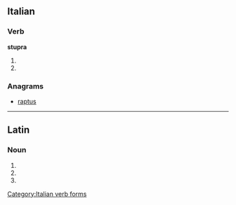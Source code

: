 ==Italian==

===Verb===
'''stupra'''

# {{form of|[[third-person|Third-person]] [[singular]] [[present tense]]|stuprare|lang=Italian}}
# {{form of|[[second-person|Second-person]] singular [[imperative]]|stuprare|lang=Italian}}

===Anagrams===
* [[raptus#Italian|raptus]]

[[Category:Italian verb forms]]

----

==Latin==

===Noun===
{{la-noun-form|stupra}}

# {{inflection of|stuprum|stuprum|nom|p|lang=la}}
# {{inflection of|stuprum|stuprum|acc|p|lang=la}}
# {{inflection of|stuprum|stuprum|voc|p|lang=la}}